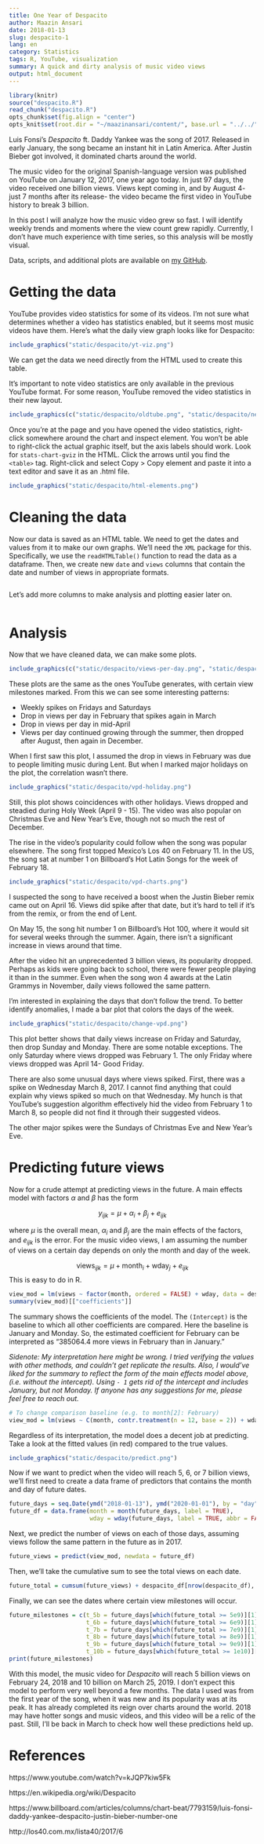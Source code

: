 ```yaml
---
title: One Year of Despacito
author: Maazin Ansari
date: 2018-01-13
slug: despacito-1
lang: en
category: Statistics
tags: R, YouTube, visualization
summary: A quick and dirty analysis of music video views
output: html_document
---
```


```r
library(knitr)
source("despacito.R")
read_chunk("despacito.R")
opts_chunk$set(fig.align = "center")
opts_knit$set(root.dir = "~/maazinansari/content/", base.url = "../../")
```

Luis Fonsi's *Despacito* ft. Daddy Yankee was the song of 2017. Released in early January, the song became an instant hit in Latin America. After Justin Bieber got involved, it dominated charts around the world.

The music video for the original Spanish-language version was published on YouTube on January 12, 2017, one year ago today. In just 97 days, the video received one billion views. Views kept coming in, and by August 4- just 7 months after its release- the video became the first video in YouTube history to break 3 billion. 

In this post I will analyze how the music video grew so fast. I will identify weekly trends and moments where the view count grew rapidly. Currently, I don't have much experience with time series, so this analysis will be mostly visual. 

Data, scripts, and additional plots are available on [my GitHub](https://github.com/maazinansari/maazinansari/tree/master/content/R/despacito).


# Getting the data

YouTube provides video statistics for some of its videos. I'm not sure what determines whether a video has statistics enabled, but it seems most music videos have them. Here's what the daily view graph looks like for Despacito:

```r
include_graphics("static/despacito/yt-viz.png")
```

We can get the data we need directly from the HTML used to create this table.

It's important to note video statistics are only available in the previous YouTube format. For some reason, YouTube removed the video statistics in their new layout.

```r
include_graphics(c("static/despacito/oldtube.png", "static/despacito/newtube.png"))
```


Once you're at the page and you have opened the video statistics, right-click somewhere around the chart and inspect element. You won't be able to right-click the actual graphic itself, but the axis labels should work. Look for `stats-chart-gviz` in the HTML. Click the arrows until you find the `<table>` tag. Right-click and select Copy > Copy element and paste it into a text editor and save it as an .html file.

```r
include_graphics("static/despacito/html-elements.png")
```

# Cleaning the data

Now our data is saved as an HTML table. We need to get the dates and values from it to make our own graphs. We'll need the `XML` package for this. Specifically, we use the `readHTMLTable()` function to read the data as a dataframe. Then, we create new `date` and `views` columns that contain the date and number of views in appropriate formats. 

```r
```

Let's add more columns to make analysis and plotting easier later on.

```r
```

# Analysis

Now that we have cleaned data, we can make some plots.

```r
include_graphics(c("static/despacito/views-per-day.png", "static/despacito/total.png"))
```


These plots are the same as the ones YouTube generates, with certain view milestones marked. From this we can see some interesting patterns:

- Weekly spikes on Fridays and Saturdays
- Drop in views per day in February that spikes again in March
- Drop in views per day in mid-April
- Views per day continued growing through the summer, then dropped after August, then again in December.

When I first saw this plot, I assumed the drop in views in February was due to people limiting music during Lent. But when I marked major holidays on the plot, the correlation wasn't there.

```r
include_graphics("static/despacito/vpd-holiday.png")
```

Still, this plot shows coincidences with other holidays. Views dropped and steadied during Holy Week (April 9 - 15). The video was also popular on Christmas Eve and New Year's Eve, though not so much the rest of December.

The rise in the video's popularity could follow when the song was popular elsewhere. The song first topped Mexico's Los 40 on February 11. In the US, the song sat at number 1 on Billboard's Hot Latin Songs for the week of February 18. 

```r
include_graphics("static/despacito/vpd-charts.png")
```

I suspected the song to have received a boost when the Justin Bieber remix came out on April 16. Views did spike after that date, but it's hard to tell if it's from the remix, or from the end of Lent.

On May 15, the song hit number 1 on Billboard's Hot 100, where it would sit for several weeks through the summer. Again, there isn't a significant increase in views around that time. 

After the video hit an unprecedented 3 billion views, its popularity dropped. Perhaps as kids were going back to school, there were fewer people playing it than in the summer. Even when the song won 4 awards at the Latin Grammys in November, daily views followed the same pattern.

I'm interested in explaining the days that don't follow the trend. To better identify anomalies, I made a bar plot that colors the days of the week.

```r
include_graphics("static/despacito/change-vpd.png")
```

This plot better shows that daily views increase on Friday and Saturday, then drop Sunday and Monday. There are some notable exceptions. The only Saturday where views dropped was February 1. The only Friday where views dropped was April 14- Good Friday. 

There are also some unusual days where views spiked. First, there was a spike on Wednesday March 8, 2017. I cannot find anything that could explain why views spiked so much on that Wednesday. My hunch is that YouTube's suggestion algorithm effectively hid the video from February 1 to March 8, so people did not find it through their suggested videos.

The other major spikes were the Sundays of Christmas Eve and New Year's Eve. 

# Predicting future views

Now for a crude attempt at predicting views in the future. A main effects model with factors $\alpha$ and $\beta$ has the form  

$$
y_{ijk} = \mu +\alpha_i+\beta_j+e_{ijk}
$$

where $\mu$ is the overall mean, $\alpha_i$ and $\beta_j$ are the main effects of the factors, and $e_{ijk}$ is the error. For the music video views, I am assuming the number of views on a certain day depends on only the month and day of the week. 

$$
\text{views}_{ijk} = \mu +\text{month}_i+\text{wday}_j+e_{ijk}
$$
This is easy to do in R.

```r
view_mod = lm(views ~ factor(month, ordered = FALSE) + wday, data = despacito_df)
summary(view_mod)[["coefficients"]]
```

The summary shows the coefficients of the model. The `(Intercept)` is the baseline to which all other coefficients are compared. Here the baseline is January and Monday. So, the estimated coefficient for February can be interpreted as "385064.4 more views in February than in January."

*Sidenote: My interpretation here might be wrong. I tried verifying the values with other methods, and couldn't get replicate the results. Also, I would've liked for the summary to reflect the form of the main effects model above, (i.e. without the intercept). Using `- 1` gets rid of the intercept and includes January, but not Monday. If anyone has any suggestions for me, please feel free to reach out.*

```r
# To change comparison baseline (e.g. to month[2]: February)
view_mod = lm(views ~ C(month, contr.treatment(n = 12, base = 2)) + wday, data = despacito_df)
```

Regardless of its interpretation, the model does a decent job at predicting. Take a look at the fitted values (in red) compared to the true values.

```r
include_graphics("static/despacito/predict.png")
```

Now if we want to predict when the video will reach 5, 6, or 7 billion views, we'll first need to create a data frame of predictors that contains the month and day of future dates. 

```r
future_days = seq.Date(ymd("2018-01-13"), ymd("2020-01-01"), by = "day")
future_df = data.frame(month = month(future_days, label = TRUE),
                       wday = wday(future_days, label = TRUE, abbr = FALSE))
```


Next, we predict the number of views on each of those days, assuming views follow the same pattern in the future as in 2017. 

```r
future_views = predict(view_mod, newdata = future_df)
```

Then, we'll take the cumulative sum to see the total views on each date. 

```r
future_total = cumsum(future_views) + despacito_df[nrow(despacito_df), "cumviews"] # Adding current total
```

Finally, we can see the dates where certain view milestones will occur.

```r
future_milestones = c(t_5b = future_days[which(future_total >= 5e9)][1],
                      t_6b = future_days[which(future_total >= 6e9)][1],
                      t_7b = future_days[which(future_total >= 7e9)][1],
                      t_8b = future_days[which(future_total >= 8e9)][1],
                      t_9b = future_days[which(future_total >= 9e9)][1],
                      t_10b = future_days[which(future_total >= 1e10)][1])
print(future_milestones)
```

With this model, the music video for *Despacito* will reach 5 billion views on February 24, 2018 and 10 billion on March 25, 2019. I don't expect this model to perform very well beyond a few months. The data I used was from the first year of the song, when it was new and its popularity was at its peak. It has already completed its reign over charts around the world. 2018 may have hotter songs and music videos, and this video will be a relic of the past. Still, I'll be back in March to check how well these predictions held up. 

# References

https://www.youtube.com/watch?v=kJQP7kiw5Fk

https://en.wikipedia.org/wiki/Despacito

https://www.billboard.com/articles/columns/chart-beat/7793159/luis-fonsi-daddy-yankee-despacito-justin-bieber-number-one

http://los40.com.mx/lista40/2017/6


